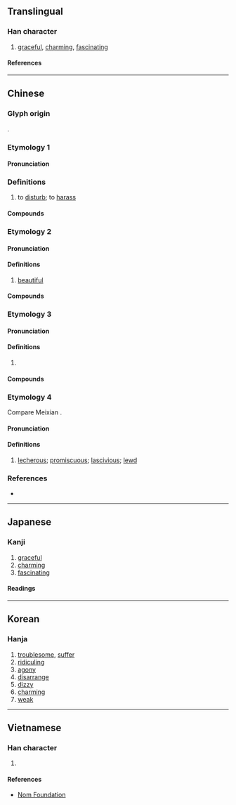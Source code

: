 {{also|娆}}
{{character info}}
{{character info|0x2F869}}
==Translingual==

===Han character===
{{Han char|rn=38|rad=女|as=12|sn=15|four=44412|canj=VGGU|ids=⿰女堯}}

# [[graceful]], [[charming]], [[fascinating]]

====References====
{{Han ref|kx=0271.260|dkj=06734|dj=0539.180|hdz=21078.190|uh=5B08}}
{{Han ref|uh=2F869}}

----

==Chinese==
{{zh-forms|s=娆}}

===Glyph origin===
{{Han etym}}
{{Han compound|女|堯|c1=s|c2=p|t1=female|ls=psc}}.

===Etymology 1===

====Pronunciation====
{{zh-pron
|m=rǎo
|mc=y
|oc=y
|cat=
}}

===Definitions===
{{zh-hanzi}}

# {{lb|zh|literary}} to [[disturb]]; to [[harass]]

====Compounds====
{{zh-der|嬈惱}}

===Etymology 2===

====Pronunciation====
{{zh-pron
|m=ráo
|cat=a
}}

====Definitions====
{{zh-hanzi}}

# {{lb|zh|literary}} [[beautiful]]

====Compounds====
{{zh-der|妖嬈|嬌嬈}}

===Etymology 3===

====Pronunciation====
{{zh-pron
|m=yáo
|cat=a
}}

====Definitions====
{{zh-hanzi}}

# {{zh-used in|嬈嬈|weak}}

====Compounds====
{{zh-der|嬈嬈}}

===Etymology 4===
Compare Meixian {{cog|hak|-}} {{zh-l|姣|tr=hiau2}}.

====Pronunciation====
{{zh-pron
|mn=hiâu
|cat=a
}}

====Definitions====
{{zh-hanzi}}

# {{lb|zh|Hokkien|vulgar}} [[lecherous]]; [[promiscuous]]; [[lascivious]]; [[lewd]] {{non-gloss definition|(of a [[woman]])}}

===References===
* {{R:yue:Hanzi}}

----

==Japanese==

===Kanji===
{{ja-kanji|grade=|rs=女12}}

# [[graceful]]
# [[charming]]
# [[fascinating]]

====Readings====
{{ja-readings
|on=じょう<でう, にょう<ねう, じょう<ぜう, どう<だう, よう<えう, きょう<けう
|kun=わずら-わし.い, なや-む
}}

----

==Korean==

===Hanja===
{{ko-hanja|요}}

# [[troublesome]], [[suffer]]
# [[ridiculing]]
# [[agony]]
# [[disarrange]]
# [[dizzy]]
# [[charming]]
# [[weak]]

----

==Vietnamese==

===Han character===
{{vi-readings|rs=女12|reading=nhiêu}}

# {{rfdef|vi|sort=女12}}

====References====
* [http://nomfoundation.org/common/nom_details.php?codepoint=5b08 Nom Foundation]